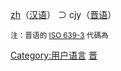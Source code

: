 [[:Category:zh_使用者|zh]]（[[汉语|汉语]]） ⊃ cjy（[[晋语|晋语]]）

{{Babels|cjy|nativename=晋语|zhname=晋语|wikipedia=none}}

<p><small>注：晋语的 [[ISO_639-3|ISO 639-3]] 代碼為 ''{{SIL|cjy}}''</small></p>

[[Category:用户语言|Category:用户语言]]
[[Category:Zh_使用者|晋]]